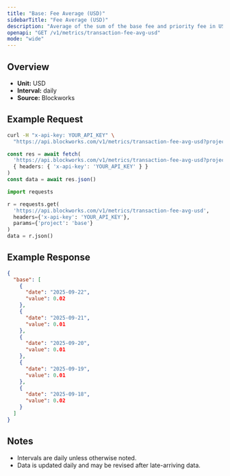 ```yaml
---
title: "Base: Fee Average (USD)"
sidebarTitle: "Fee Average (USD)"
description: "Average of the sum of the base fee and priority fee in USD that day"
openapi: "GET /v1/metrics/transaction-fee-avg-usd"
mode: "wide"
---
```


## Overview

- **Unit:** USD
- **Interval:** daily
- **Source:** Blockworks

## Example Request

<CodeGroup>

```bash cURL
curl -H "x-api-key: YOUR_API_KEY" \
  "https://api.blockworks.com/v1/metrics/transaction-fee-avg-usd?project=base"
```

```typescript TypeScript
const res = await fetch(
  'https://api.blockworks.com/v1/metrics/transaction-fee-avg-usd?project=base',
  { headers: { 'x-api-key': 'YOUR_API_KEY' } }
)
const data = await res.json()
```

```python Python
import requests

r = requests.get(
  'https://api.blockworks.com/v1/metrics/transaction-fee-avg-usd',
  headers={'x-api-key': 'YOUR_API_KEY'},
  params={'project': 'base'}
)
data = r.json()
```

</CodeGroup>

## Example Response

```json
{
  "base": [
    {
      "date": "2025-09-22",
      "value": 0.02
    },
    {
      "date": "2025-09-21",
      "value": 0.01
    },
    {
      "date": "2025-09-20",
      "value": 0.01
    },
    {
      "date": "2025-09-19",
      "value": 0.01
    },
    {
      "date": "2025-09-18",
      "value": 0.02
    }
  ]
}
```

## Notes
- Intervals are daily unless otherwise noted.
- Data is updated daily and may be revised after late-arriving data.